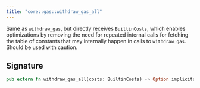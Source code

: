 ```yaml
---
title: "core::gas::withdraw_gas_all"
---
```


Same as `withdraw_gas`, but directly receives `BuiltinCosts`, which enables optimizations
by removing the need for repeated internal calls for fetching the table of constants that may
internally happen in calls to `withdraw_gas`.
Should be used with caution.



## Signature

```rust
pub extern fn withdraw_gas_all(costs: BuiltinCosts) -> Option implicits(RangeCheck, GasBuiltin) nopanic;
```



